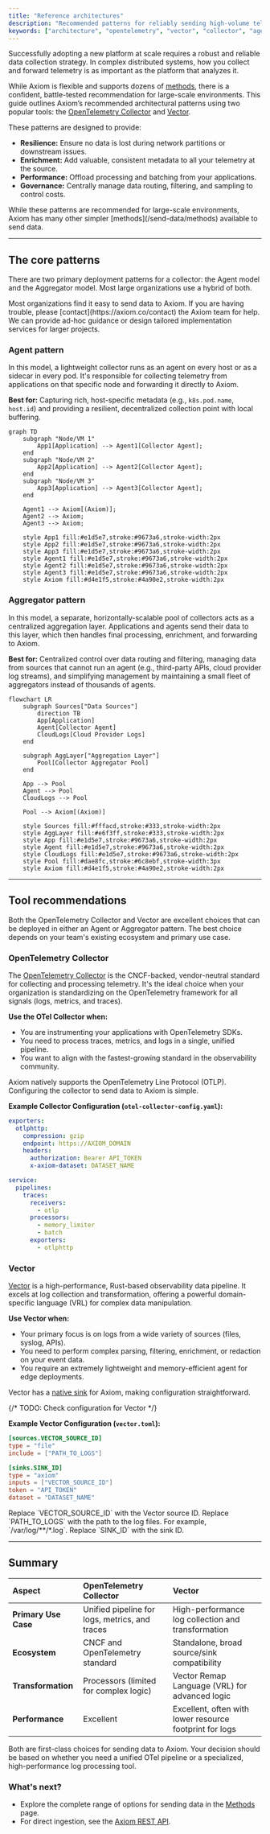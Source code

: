 ```yaml
---
title: "Reference architectures"
description: "Recommended patterns for reliably sending high-volume telemetry to Axiom using industry-standard collectors like OpenTelemetry and Vector."
keywords: ["architecture", "opentelemetry", "vector", "collector", "agent", "aggregator", "scalability", "resilience", "patterns", "otel"]
---
```



Successfully adopting a new platform at scale requires a robust and reliable data collection strategy. In complex distributed systems, how you collect and forward telemetry is as important as the platform that analyzes it.

While Axiom is flexible and supports dozens of [methods](/send-data/methods), there is a confident, battle-tested recommendation for large-scale environments. This guide outlines Axiom’s recommended architectural patterns using two popular tools: the [OpenTelemetry Collector](https://opentelemetry.io/docs/collector/) and [Vector](https://vector.dev/).

These patterns are designed to provide:
* **Resilience:** Ensure no data is lost during network partitions or downstream issues.
* **Enrichment:** Add valuable, consistent metadata to all your telemetry at the source.
* **Performance:** Offload processing and batching from your applications.
* **Governance:** Centrally manage data routing, filtering, and sampling to control costs.

<Tip>
While these patterns are recommended for large-scale environments, Axiom has many other simpler [methods](/send-data/methods) available to send data.
</Tip>

---

## The core patterns

There are two primary deployment patterns for a collector: the Agent model and the Aggregator model. Most large organizations use a hybrid of both.

<Info>
Most organizations find it easy to send data to Axiom. If you are having trouble, please [contact](https://axiom.co/contact) the Axiom team for help. We can provide ad-hoc guidance or design tailored implementation services for larger projects.
</Info>

### Agent pattern

In this model, a lightweight collector runs as an agent on every host or as a sidecar in every pod. It's responsible for collecting telemetry from applications on that specific node and forwarding it directly to Axiom.

**Best for:** Capturing rich, host-specific metadata (e.g., `k8s.pod.name`, `host.id`) and providing a resilient, decentralized collection point with local buffering.

```mermaid
graph TD
    subgraph "Node/VM 1"
        App1[Application] --> Agent1[Collector Agent];
    end
    subgraph "Node/VM 2"
        App2[Application] --> Agent2[Collector Agent];
    end
    subgraph "Node/VM 3"
        App3[Application] --> Agent3[Collector Agent];
    end

    Agent1 --> Axiom[(Axiom)];
    Agent2 --> Axiom;
    Agent3 --> Axiom;
    
    style App1 fill:#e1d5e7,stroke:#9673a6,stroke-width:2px
    style App2 fill:#e1d5e7,stroke:#9673a6,stroke-width:2px
    style App3 fill:#e1d5e7,stroke:#9673a6,stroke-width:2px
    style Agent1 fill:#e1d5e7,stroke:#9673a6,stroke-width:2px
    style Agent2 fill:#e1d5e7,stroke:#9673a6,stroke-width:2px
    style Agent3 fill:#e1d5e7,stroke:#9673a6,stroke-width:2px
    style Axiom fill:#d4e1f5,stroke:#4a90e2,stroke-width:2px
```

### Aggregator pattern

In this model, a separate, horizontally-scalable pool of collectors acts as a centralized aggregation layer. Applications and agents send their data to this layer, which then handles final processing, enrichment, and forwarding to Axiom.

**Best for:** Centralized control over data routing and filtering, managing data from sources that cannot run an agent (e.g., third-party APIs, cloud provider log streams), and simplifying management by maintaining a small fleet of aggregators instead of thousands of agents.

```mermaid
flowchart LR
    subgraph Sources["Data Sources"]
        direction TB
        App[Application]
        Agent[Collector Agent]
        CloudLogs[Cloud Provider Logs]
    end
    
    subgraph AggLayer["Aggregation Layer"]
        Pool[Collector Aggregator Pool]
    end
    
    App --> Pool
    Agent --> Pool
    CloudLogs --> Pool
    
    Pool --> Axiom[(Axiom)]
    
    style Sources fill:#fffacd,stroke:#333,stroke-width:2px
    style AggLayer fill:#e6f3ff,stroke:#333,stroke-width:2px
    style App fill:#e1d5e7,stroke:#9673a6,stroke-width:2px
    style Agent fill:#e1d5e7,stroke:#9673a6,stroke-width:2px
    style CloudLogs fill:#e1d5e7,stroke:#9673a6,stroke-width:2px
    style Pool fill:#dae8fc,stroke:#6c8ebf,stroke-width:3px
    style Axiom fill:#d4e1f5,stroke:#4a90e2,stroke-width:2px
```

---

## Tool recommendations

Both the OpenTelemetry Collector and Vector are excellent choices that can be deployed in either an Agent or Aggregator pattern. The best choice depends on your team's existing ecosystem and primary use case.

### OpenTelemetry Collector

The [OpenTelemetry Collector](https://opentelemetry.io/docs/collector/) is the CNCF-backed, vendor-neutral standard for collecting and processing telemetry. It's the ideal choice when your organization is standardizing on the OpenTelemetry framework for all signals (logs, metrics, and traces).

**Use the OTel Collector when:**
* You are instrumenting your applications with OpenTelemetry SDKs.
* You need to process traces, metrics, and logs in a single, unified pipeline.
* You want to align with the fastest-growing standard in the observability community.

Axiom natively supports the OpenTelemetry Line Protocol (OTLP). Configuring the collector to send data to Axiom is simple.

**Example Collector Configuration (`otel-collector-config.yaml`):**

```yaml
exporters:
  otlphttp:
    compression: gzip
    endpoint: https://AXIOM_DOMAIN
    headers:
      authorization: Bearer API_TOKEN
      x-axiom-dataset: DATASET_NAME

service:
  pipelines:
    traces:
      receivers:
        - otlp
      processors:
        - memory_limiter
        - batch
      exporters:
        - otlphttp
```

<Info>
<ReplaceDomain />
<ReplaceDatasetToken />
</Info>

### Vector

[Vector](https://vector.dev/) is a high-performance, Rust-based observability data pipeline. It excels at log collection and transformation, offering a powerful domain-specific language (VRL) for complex data manipulation.

**Use Vector when:**
* Your primary focus is on logs from a wide variety of sources (files, syslog, APIs).
* You need to perform complex parsing, filtering, enrichment, or redaction on your event data.
* You require an extremely lightweight and memory-efficient agent for edge deployments.

Vector has a [native sink](https://vector.dev/docs/reference/configuration/sinks/axiom/) for Axiom, making configuration straightforward.

{/* TODO: Check configuration for Vector */}

**Example Vector Configuration (`vector.toml`):**

```toml
[sources.VECTOR_SOURCE_ID]
type = "file"
include = ["PATH_TO_LOGS"]

[sinks.SINK_ID]
type = "axiom"
inputs = ["VECTOR_SOURCE_ID"]
token = "API_TOKEN"
dataset = "DATASET_NAME"
```

<Info>
Replace `VECTOR_SOURCE_ID` with the Vector source ID.
Replace `PATH_TO_LOGS` with the path to the log files. For example, `/var/log/**/*.log`.
Replace `SINK_ID` with the sink ID.
<ReplaceDatasetToken />
</Info>

---

## Summary

| Aspect | OpenTelemetry Collector | Vector |
|:---|:---|:---|
| **Primary Use Case** | Unified pipeline for logs, metrics, and traces | High-performance log collection and transformation |
| **Ecosystem** | CNCF and OpenTelemetry standard | Standalone, broad source/sink compatibility |
| **Transformation** | Processors (limited for complex logic) | Vector Remap Language (VRL) for advanced logic |
| **Performance** | Excellent | Excellent, often with lower resource footprint for logs |

Both are first-class choices for sending data to Axiom. Your decision should be based on whether you need a unified OTel pipeline or a specialized, high-performance log processing tool.

### What's next?

* Explore the complete range of options for sending data in the [Methods](/send-data/methods) page.
* For direct ingestion, see the [Axiom REST API](/restapi/introduction).